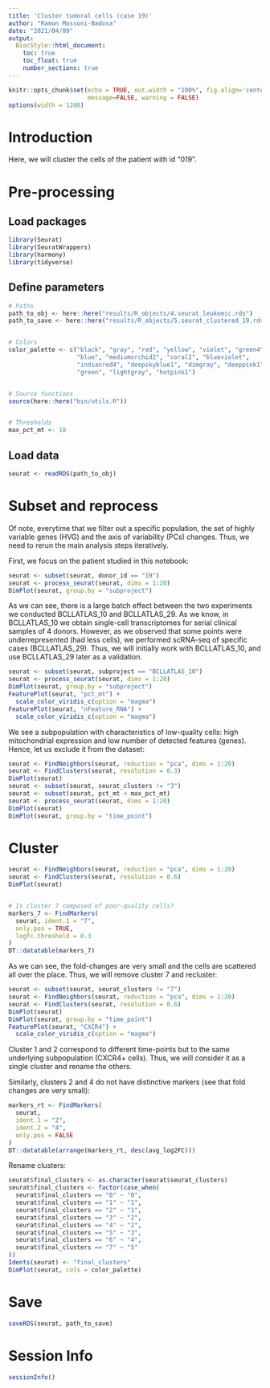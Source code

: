 ```yaml
---
title: 'Cluster tumoral cells (case 19)'
author: "Ramon Massoni-Badosa"
date: "2021/04/09"
output: 
  BiocStyle::html_document:
    toc: true
    toc_float: true
    number_sections: true
---
```


```r
knitr::opts_chunk$set(echo = TRUE, out.width = "100%", fig.align='center', 
                      message=FALSE, warning = FALSE)
options(width = 1200)
```


# Introduction

Here, we will cluster the cells of the patient with id "019".


# Pre-processing

## Load packages

```r
library(Seurat)
library(SeuratWrappers)
library(harmony)
library(tidyverse)
```


## Define parameters

```r
# Paths
path_to_obj <- here::here("results/R_objects/4.seurat_leukemic.rds")
path_to_save <- here::here("results/R_objects/5.seurat_clustered_19.rds")


# Colors
color_palette <- c("black", "gray", "red", "yellow", "violet", "green4",
                   "blue", "mediumorchid2", "coral2", "blueviolet",
                   "indianred4", "deepskyblue1", "dimgray", "deeppink1",
                   "green", "lightgray", "hotpink1")


# Source functions
source(here::here("bin/utils.R"))


# Thresholds
max_pct_mt <- 18
```

  
## Load data

```r
seurat <- readRDS(path_to_obj)
```


# Subset and reprocess

Of note, everytime that we filter out a specific population, the set of highly variable genes (HVG) and the axis of variability (PCs) changes. Thus, we need to rerun the main analysis steps iteratively.

First, we focus on the patient studied in this notebook:

```r
seurat <- subset(seurat, donor_id == "19")
seurat <- process_seurat(seurat, dims = 1:20)
DimPlot(seurat, group.by = "subproject")
```


As we can see, there is a large batch effect between the two experiments we conducted BCLLATLAS_10 and BCLLATLAS_29. As we know, in BCLLATLAS_10 we obtain single-cell transcriptomes for serial clinical samples of 4 donors. However, as we observed that some points were underrepresented (had less cells), we performed scRNA-seq of specific cases (BCLLATLAS_29). Thus, we will initially work with BCLLATLAS_10, and use BCLLATLAS_29 later as a validation.

```r
seurat <- subset(seurat, subproject == "BCLLATLAS_10")
seurat <- process_seurat(seurat, dims = 1:20)
DimPlot(seurat, group.by = "subproject")
FeaturePlot(seurat, "pct_mt") +
  scale_color_viridis_c(option = "magma")
FeaturePlot(seurat, "nFeature_RNA") +
  scale_color_viridis_c(option = "magma")
```


We see a subpopulation with characteristics of low-quality cells: high mitochondrial expression and low number of detected features (genes). Hence, let us exclude it from the dataset:

```r
seurat <- FindNeighbors(seurat, reduction = "pca", dims = 1:20)
seurat <- FindClusters(seurat, resolution = 0.3)
DimPlot(seurat)
seurat <- subset(seurat, seurat_clusters != "3")
seurat <- subset(seurat, pct_mt < max_pct_mt)
seurat <- process_seurat(seurat, dims = 1:20)
DimPlot(seurat)
DimPlot(seurat, group.by = "time_point")
```


# Cluster

```r
seurat <- FindNeighbors(seurat, reduction = "pca", dims = 1:20)
seurat <- FindClusters(seurat, resolution = 0.6)
DimPlot(seurat)


# Is cluster 7 composed of poor-quality cells?
markers_7 <- FindMarkers(
  seurat, ident.1 = "7",
  only.pos = TRUE,
  logfc.threshold = 0.3
)
DT::datatable(markers_7)
```


As we can see, the fold-changes are very small and the cells are scattered all over the place. Thus, we will remove cluster 7 and recluster:

```r
seurat <- subset(seurat, seurat_clusters != "7")
seurat <- FindNeighbors(seurat, reduction = "pca", dims = 1:20)
seurat <- FindClusters(seurat, resolution = 0.6)
DimPlot(seurat)
DimPlot(seurat, group.by = "time_point")
FeaturePlot(seurat, "CXCR4") +
  scale_color_viridis_c(option = "magma")
```
Cluster 1 and 2 correspond to different time-points but to the same underlying subpopulation (CXCR4+ cells). Thus, we will consider it as a single cluster and rename the others.

Similarly, clusters 2 and 4 do not have distinctive markers (see that fold changes are very small):

```r
markers_rt <- FindMarkers(
  seurat,
  ident.1 = "2",
  ident.2 = "4",
  only.pos = FALSE
)
DT::datatable(arrange(markers_rt, desc(avg_log2FC)))
```


Rename clusters:

```r
seurat$final_clusters <- as.character(seurat$seurat_clusters)
seurat$final_clusters <- factor(case_when(
  seurat$final_clusters == "0" ~ "0",
  seurat$final_clusters == "1" ~ "1",
  seurat$final_clusters == "2" ~ "1",
  seurat$final_clusters == "3" ~ "2",
  seurat$final_clusters == "4" ~ "2",
  seurat$final_clusters == "5" ~ "3",
  seurat$final_clusters == "6" ~ "4",
  seurat$final_clusters == "7" ~ "5"
))
Idents(seurat) <- "final_clusters"
DimPlot(seurat, cols = color_palette)
```


# Save

```r
saveRDS(seurat, path_to_save)
```


# Session Info

```r
sessionInfo()
```

